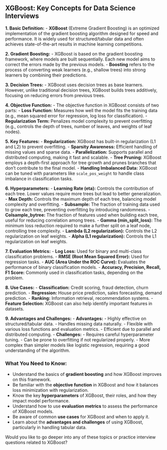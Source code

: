 ## XGBoost: Key Concepts for Data Science Interviews

**1. Basic Definition:**
   - **XGBoost** (Extreme Gradient Boosting) is an optimized implementation of the gradient boosting algorithm designed for speed and performance. It is widely used for structured/tabular data and often achieves state-of-the-art results in machine learning competitions.

**2. Gradient Boosting:**
   - XGBoost is based on the gradient boosting framework, where models are built sequentially. Each new model aims to correct the errors made by the previous models.
   - **Boosting** refers to the process of converting weak learners (e.g., shallow trees) into strong learners by combining their predictions.

**3. Decision Trees:**
   - XGBoost uses decision trees as base learners. However, unlike traditional decision trees, XGBoost builds trees additively, focusing on reducing errors from previous trees.

**4. Objective Function:**
   - The objective function in XGBoost consists of two parts:
     - **Loss Function:** Measures how well the model fits the training data (e.g., mean squared error for regression, log loss for classification).
     - **Regularization Term:** Penalizes model complexity to prevent overfitting (e.g., controls the depth of trees, number of leaves, and weights of leaf nodes).

**5. Key Features:**
   - **Regularization:** XGBoost has built-in regularization (L1 and L2) to prevent overfitting.
   - **Sparsity Awareness:** Efficient handling of missing values and sparse data.
   - **Parallelization:** Supports parallel and distributed computing, making it fast and scalable.
   - **Tree Pruning:** XGBoost employs a depth-first approach for tree growth and prunes branches that don’t contribute to the final model.
   - **Handling Imbalanced Data:** XGBoost can be tuned with parameters like `scale_pos_weight` to handle class imbalance in classification tasks.

**6. Hyperparameters:**
   - **Learning Rate (eta):** Controls the contribution of each tree. Lower values require more trees but lead to better generalization.
   - **Max Depth:** Controls the maximum depth of each tree, balancing model complexity and overfitting.
   - **Subsample:** The fraction of training data used to grow each tree, preventing overfitting by introducing randomness.
   - **Colsample_bytree:** The fraction of features used when building each tree, useful for reducing correlation among trees.
   - **Gamma (min_split_loss):** The minimum loss reduction required to make a further split on a leaf node, controlling tree complexity.
   - **Lambda (L2 regularization):** Controls the L2 regularization on leaf weights.
   - **Alpha (L1 regularization):** Controls the L1 regularization on leaf weights.

**7. Evaluation Metrics:**
   - **Log Loss:** Used for binary and multi-class classification problems.
   - **RMSE (Root Mean Squared Error):** Used for regression tasks.
   - **AUC (Area Under the ROC Curve):** Evaluates the performance of binary classification models.
   - **Accuracy, Precision, Recall, F1 Score:** Commonly used in classification tasks, depending on the problem.

**8. Use Cases:**
   - **Classification:** Credit scoring, fraud detection, churn prediction.
   - **Regression:** House price prediction, sales forecasting, demand prediction.
   - **Ranking:** Information retrieval, recommendation systems.
   - **Feature Selection:** XGBoost can also help identify important features in datasets.

**9. Advantages and Challenges:**
   - **Advantages:**
     - Highly effective on structured/tabular data.
     - Handles missing data naturally.
     - Flexible with various loss functions and evaluation metrics.
     - Efficient due to parallel and distributed computing.
   - **Challenges:**
     - Requires careful hyperparameter tuning.
     - Can be prone to overfitting if not regularized properly.
     - More complex than simpler models like logistic regression, requiring a good understanding of the algorithm.

### What You Need to Know:
- Understand the basics of **gradient boosting** and how XGBoost improves on this framework.
- Be familiar with the **objective function** in XGBoost and how it balances loss minimization with regularization.
- Know the key **hyperparameters** of XGBoost, their roles, and how they impact model performance.
- Understand how to use **evaluation metrics** to assess the performance of XGBoost models.
- Be aware of common **use cases** for XGBoost and when to apply it.
- Learn about the **advantages and challenges** of using XGBoost, particularly in handling tabular data.

Would you like to go deeper into any of these topics or practice interview questions related to XGBoost?
